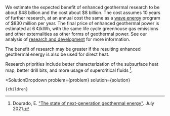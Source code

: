 

We estimate the expected benefit of enhanced geothermal research to be about $48 billion and the cost about $8 billion. The cost assumes 10 years of further research, at an annual cost the same as a [wave energy](http://urbancruiseship.org/solution/energy/mhk) program of $830 million per year. The final price of enhanced geothermal power is estimated at 6 ¢/kWh, with the same life cycle greenhouse gas emissions and other externalities as other forms of geothermal power. See our analysis of [research and development](http://urbancruiseship.org/solution/energy/rd) for more information.

The benefit of research may be greater if the resulting enhanced geothermal energy is also be used for direct heat.

Research priorities include better characterization of the subsurface heat map, better drill bits, and more usage of supercritical fluids [^"4"].

[^"4"]: Dourado, E. ["The state of next-generation geothermal energy"](https://elidourado.com/blog/geothermal/). July 2021.

  <SolutionDropdown 
    problem={problem} 
    solution={solution}
  >
    {children}
  </SolutionDropdown>